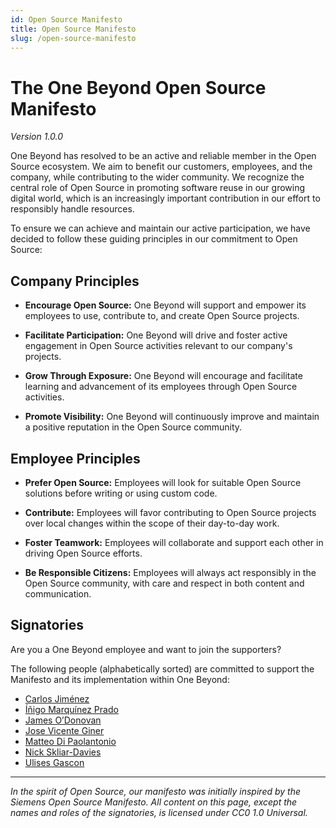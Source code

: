 ```yaml
---
id: Open Source Manifesto
title: Open Source Manifesto
slug: /open-source-manifesto
---
```



# The One Beyond Open Source Manifesto 

_Version 1.0.0_
 

One Beyond has resolved to be an active and reliable member in the Open Source ecosystem. We aim to benefit our customers, employees, and the company, while contributing to the wider community. We recognize the central role of Open Source in promoting software reuse in our growing digital world, which is an increasingly important contribution in our effort to responsibly handle resources.

To ensure we can achieve and maintain our active participation, we have decided to follow these guiding principles in our commitment to Open Source: 
 

## Company Principles 

- **Encourage Open Source:** One Beyond will support and empower its employees to use, contribute to, and create Open Source projects. 

- **Facilitate Participation:** One Beyond will drive and foster active engagement in Open Source activities relevant to our company's projects. 

- **Grow Through Exposure:** One Beyond will encourage and facilitate learning and advancement of its employees through Open Source activities. 

- **Promote Visibility:** One Beyond will continuously improve and maintain a positive reputation in the Open Source community. 

 
## Employee Principles 

- **Prefer Open Source:** Employees will look for suitable Open Source solutions before writing or using custom code. 

- **Contribute:** Employees will favor contributing to Open Source projects over local changes within the scope of their day-to-day work. 

- **Foster Teamwork:** Employees will collaborate and support each other in driving Open Source efforts. 

- **Be Responsible Citizens:** Employees will always act responsibly in the Open Source community, with care and respect in both content and communication. 
 
 

## Signatories 

Are you a One Beyond employee and want to join the supporters? 

The following people (alphabetically sorted) are committed to support the Manifesto and its implementation within One Beyond: 

- [Carlos Jiménez](https://github.com/betisman)
- [Íñigo Marquínez Prado](https://github.com/inigomarquinez)
- [James O’Donovan](https://uk.linkedin.com/in/jamesod)
- [Jose Vicente Giner](https://github.com/gentooxativa)
- [Matteo Di Paolantonio](https://github.com/matteodipaolo)
- [Nick Skliar-Davies](https://github.com/nickskliar-davies)
- [Ulises Gascon](https://github.com/ulisesgascon)

---------- 
 
_In the spirit of Open Source, our manifesto was initially inspired by the Siemens Open Source Manifesto._
_All content on this page, except the names and roles of the signatories, is licensed under CC0 1.0 Universal._
